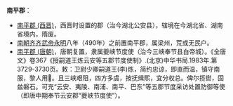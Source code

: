 '''南平郡'''：
*[[南平郡_(西晋)|南平郡 (西晋)]]，西晋时设置的郡（治今湖北公安县），辖境在今湖北省、湖南省境内，隋废。
*[[南朝齐|南朝齐]][[齐武帝|齐武帝]][[永明|永明]]八年（490年）之前置南平郡，属梁州，荒或无民户。
*[[南平郡_(唐朝)|南平郡 (唐朝)]]，唐朝复置，隶属夔峡节度使（治今三峡奉节县白帝城）。《全唐文》卷367《授嗣道王炼云安等五郡节度使制》.(北京)中华书局.1983年.第3729-3730页。敕：卫尉少卿嗣道王(李)炼，简约忠谅，即直而温，镇守南服，黎人用。且三峡艰阻，四方多虞，按抚缉熙，宜分权总。俾尔揽辔，固兹磐石。可充“云安、夷陵、南浦、南平、巴东”等五郡节度采访处置防御等使（即唐中期奉节云安郡“夔峡节度使”）。

{{Disambig|N|Cat=三字中国郡名消歧义}}
